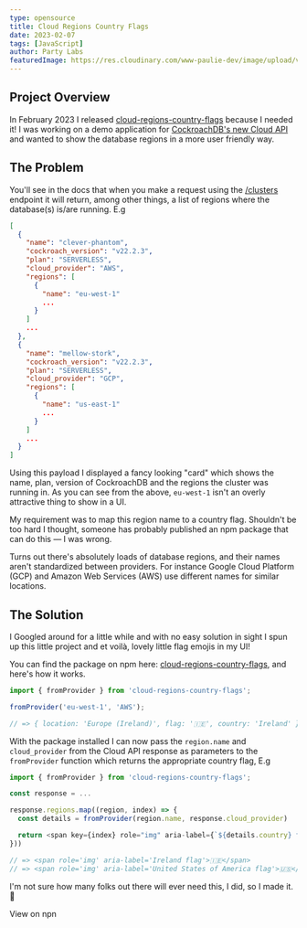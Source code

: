 ```yaml
---
type: opensource
title: Cloud Regions Country Flags
date: 2023-02-07
tags: [JavaScript]
author: Party Labs
featuredImage: https://res.cloudinary.com/www-paulie-dev/image/upload/v1675801642/paulie.dev/2023/02/cloud-regions-country-flags_krxqsh.jpg
---
```


## Project Overview

In February 2023 I released [cloud-regions-country-flags](https://www.npmjs.com/package/cloud-regions-country-flags)
because I needed it! I was working on a demo application for
[CockroachDB's new Cloud API](https://www.cockroachlabs.com/docs/api/cloud/v1#overview) and wanted to show the database
regions in a more user friendly way.

## The Problem

You'll see in the docs that when you make a request using the
[/clusters](https://www.cockroachlabs.com/docs/api/cloud/v1#get-/api/v1/clusters) endpoint it will return, among other
things, a list of regions where the database(s) is/are running. E.g

```json
[
  {
    "name": "clever-phantom",
    "cockroach_version": "v22.2.3",
    "plan": "SERVERLESS",
    "cloud_provider": "AWS",
    "regions": [
      {
        "name": "eu-west-1"
        ...
      }
    ]
    ...
  },
  {
    "name": "mellow-stork",
    "cockroach_version": "v22.2.3",
    "plan": "SERVERLESS",
    "cloud_provider": "GCP",
    "regions": [
      {
        "name": "us-east-1"
        ...
      }
    ]
    ...
  }
]
```

Using this payload I displayed a fancy looking "card" which shows the name, plan, version of CockroachDB and the regions
the cluster was running in. As you can see from the above, `eu-west-1` isn't an overly attractive thing to show in a UI.

My requirement was to map this region name to a country flag. Shouldn't be too hard I thought, someone has probably
published an npm package that can do this — I was wrong.

Turns out there's absolutely loads of database regions, and their names aren't standardized between providers. For
instance Google Cloud Platform (GCP) and Amazon Web Services (AWS) use different names for similar locations.

## The Solution

I Googled around for a little while and with no easy solution in sight I spun up this little project and et voilà,
lovely little flag emojis in my UI!

You can find the package on npm here:
[cloud-regions-country-flags](https://www.npmjs.com/package/cloud-regions-country-flags), and here's how it works.

```javascript
import { fromProvider } from 'cloud-regions-country-flags';

fromProvider('eu-west-1', 'AWS');

// => { location: 'Europe (Ireland)', flag: '🇮🇪', country: 'Ireland' }
```

With the package installed I can now pass the `region.name` and `cloud_provider` from the Cloud API response as
parameters to the `fromProvider` function which returns the appropriate country flag, E.g

```javascript
import { fromProvider } from 'cloud-regions-country-flags';

const response = ...

response.regions.map((region, index) => {
  const details = fromProvider(region.name, response.cloud_provider)

  return <span key={index} role="img" aria-label={`${details.country} flag`}>{details.flag}</span>
}))

// => <span role='img' aria-label='Ireland flag'>🇮🇪</span>
// => <span role='img' aria-label='United States of America flag'>🇺🇸</span>

```

I'm not sure how many folks out there will ever need this, I did, so I made it. 🕺

<MarkdownCtaLink href="https://www.npmjs.com/package/cloud-regions-country-flags">View on npn </MarkdownCtaLink>
